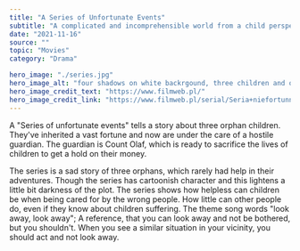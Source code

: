 ---
title: "A Series of Unfortunate Events"
subtitle: "A complicated and incomprehensible world from a child perspective"
date: "2021-11-16"
source: ""
topic: "Movies"
category: "Drama"

hero_image: "./series.jpg"
hero_image_alt: "four shadows on white backrgound, three children and one adult with pointy hair"
hero_image_credit_text: "https://www.filmweb.pl/"
hero_image_credit_link: "https://www.filmweb.pl/serial/Seria+niefortunnych+zdarze%C5%84-2017-747565/posters"
---

A "Series of unfortunate events" tells a story about three orphan children. They've inherited a vast fortune and now are under the care of a hostile guardian. The guardian is Count Olaf, which is ready to sacrifice the lives of children to get a hold on their money. 

The series is a sad story of three orphans, which rarely had help in their adventures. Though the series has cartoonish character and this lightens a little bit darkness of the plot. The series shows how helpless can children be when being cared for by the wrong people. How little can other people do, even if they know about children suffering. The theme song words "look away, look away"; A reference, that you
can look away and not be bothered, but you shouldn't. When you see a similar situation in your vicinity, you should act and not look away.